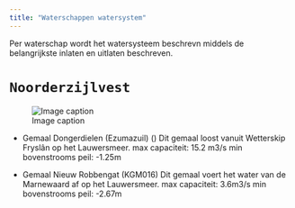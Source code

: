 ```yaml
---
title: "Waterschappen watersystem"
---
```


Per waterschap wordt het watersysteem beschrevn middels de belangrijkste inlaten en uitlaten beschreven.

# `Noorderzijlvest`
![Image caption](../img/kunstwerken_NZV_DM.png)

- Gemaal Dongerdielen (Ezumazuil) ()
Dit gemaal loost vanuit Wetterskip Fryslân op het Lauwersmeer. 
max capaciteit: 15.2 m3/s 
min bovenstrooms peil: -1.25m

- Gemaal Nieuw Robbengat (KGM016)
Dit gemaal voert het water van de Marnewaard af op het Lauwersmeer. 
max capaciteit: 3.6m3/s
min bovenstrooms peil: -2.67m

